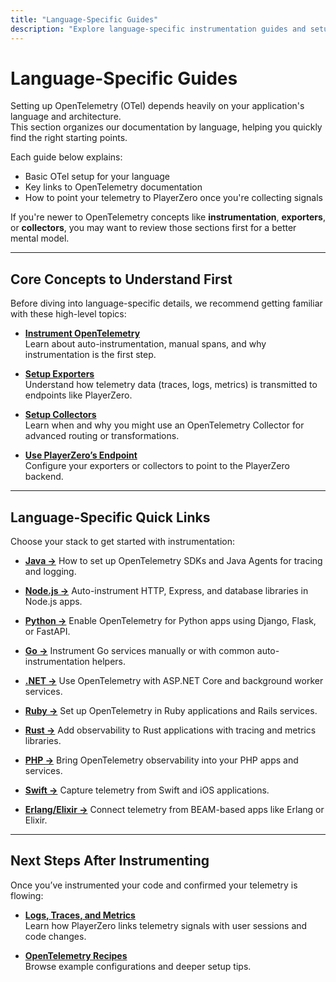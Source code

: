 ```yaml
---
title: "Language-Specific Guides"
description: "Explore language-specific instrumentation guides and setup tips for OpenTelemetry with PlayerZero."
---
```


# Language-Specific Guides

Setting up OpenTelemetry (OTel) depends heavily on your application's language and architecture.  
This section organizes our documentation by language, helping you quickly find the right starting points.

Each guide below explains:

- Basic OTel setup for your language
- Key links to OpenTelemetry documentation
- How to point your telemetry to PlayerZero once you're collecting signals

If you're newer to OpenTelemetry concepts like **instrumentation**, **exporters**, or **collectors**, you may want to review those sections first for a better mental model.

---

## Core Concepts to Understand First

Before diving into language-specific details, we recommend getting familiar with these high-level topics:

- **[Instrument OpenTelemetry](/docs/integrations/opentelemetry/instrument-opentelemetry)**  
  Learn about auto-instrumentation, manual spans, and why instrumentation is the first step.

- **[Setup Exporters](/docs/integrations/opentelemetry/setup-exporters)**  
  Understand how telemetry data (traces, logs, metrics) is transmitted to endpoints like PlayerZero.

- **[Setup Collectors](/docs/integrations/opentelemetry/setup-collectors)**  
  Learn when and why you might use an OpenTelemetry Collector for advanced routing or transformations.

- **[Use PlayerZero’s Endpoint](/docs/integrations/opentelemetry/playerzero-endpoint)**  
  Configure your exporters or collectors to point to the PlayerZero backend.

---

## Language-Specific Quick Links

Choose your stack to get started with instrumentation:

- **[Java →](/docs/integrations/opentelemetry/recipes/java)** How to set up OpenTelemetry SDKs and Java Agents for tracing and logging.

- **[Node.js →](/docs/integrations/opentelemetry/recipes/node)** Auto-instrument HTTP, Express, and database libraries in Node.js apps.

- **[Python →](/docs/integrations/opentelemetry/recipes/python)** Enable OpenTelemetry for Python apps using Django, Flask, or FastAPI.

- **[Go →](/docs/integrations/opentelemetry/recipes/go)** Instrument Go services manually or with common auto-instrumentation helpers.

- **[.NET →](/docs/integrations/opentelemetry/recipes/dotnet)** Use OpenTelemetry with ASP.NET Core and background worker services.

- **[Ruby →](/docs/integrations/opentelemetry/recipes/ruby)** Set up OpenTelemetry in Ruby applications and Rails services.

- **[Rust →](/docs/integrations/opentelemetry/recipes/rust)** Add observability to Rust applications with tracing and metrics libraries.

- **[PHP →](/docs/integrations/opentelemetry/recipes/php)** Bring OpenTelemetry observability into your PHP apps and services.

- **[Swift →](/docs/integrations/opentelemetry/recipes/swift)** Capture telemetry from Swift and iOS applications.

- **[Erlang/Elixir →](/docs/integrations/opentelemetry/recipes/erlang-elixir)** Connect telemetry from BEAM-based apps like Erlang or Elixir.

---

## Next Steps After Instrumenting

Once you’ve instrumented your code and confirmed your telemetry is flowing:

- **[Logs, Traces, and Metrics](/docs/integrations/opentelemetry/logs-traces-metrics)**  
  Learn how PlayerZero links telemetry signals with user sessions and code changes.
  
- **[OpenTelemetry Recipes](/docs/integrations/opentelemetry/recipes)**  
  Browse example configurations and deeper setup tips.


